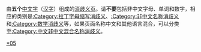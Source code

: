 由'''五个'''[[中文字|中文字]]（[[汉字|汉字]]）组成的[[Wikipedia:消歧义|消歧义页]]。请'''不要'''包括非中文字母、单词和数字，相应的类别是[[:Category:拉丁字母缩写消歧义|:Category:拉丁字母缩写消歧义]]、[[:Category:非中文名称消歧义|:Category:非中文名称消歧义]]和[[:Category:数学消歧义|:Category:数学消歧义]]等，如果页面名称中文和其他语言混合，可以分类至[[:Category:中文非中文混合名称消歧义|:Category:中文非中文混合名称消歧义]]。

[[Category:消歧义|*05{{PAGENAME}}]]